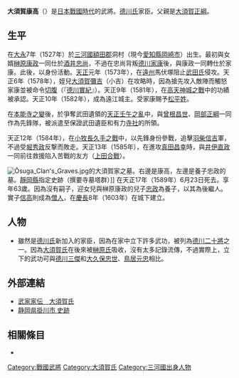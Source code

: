 {{日本武士
|名稱= 大須賀 康高
|圖片名稱= 
|圖片大小= 
|圖片說明= 
|時代= [[日本戰國時代|日本戰國時代]]—[[安土桃山時代|安土桃山時代]]
|出生日期= [[大永|大永]]7年（1527年）
|出生地點= 
|逝世日期= [[天正_(日本)|天正]]17年6月23日（1589年8月4日）
|逝世地點= 
|假名= 
|羅馬字= 
|幼名= 
|改名= 
|别名= 五郎左衛門尉（通稱）
|諡号= 
|神号= 
|戒名= 
|洗禮名= 
|墓所= [[靜岡縣|靜岡縣]][[掛川市|掛川市]]山崎的[[撰要寺|撰要寺]]
|朝廷官位= 
|幕府職位= 
|主君= [[酒井忠尚|酒井忠尚]]→[[德川家康|德川家康]]
|藩= 
|氏族= {{tsl|ja|大須賀氏}}
|父母= 父：[[大須賀正綱|大須賀正綱]]
|養父= 
|養母= 
|兄弟= 弟：[[大須賀康淳|康淳]]、[[大須賀康胤|康胤]]
|姐妹= 
|正室= 不詳
|側室= 
|嗣子= [[大須賀信高|信高]]
|嗣女= [[榊原康政|榊原康政]]正室、[[阿部忠吉|阿部忠吉]]室
|養子= '''[[大須賀忠政|忠政]]'''
|養女= 
}}
{{japanese|japanese=大須賀 康高|kana=おおすが やすたか|romaji=Ōsuga Yasutaka}}
'''大須賀康高'''（{{bd|1527年||1589年|8月4日}}）是[[日本戰國時代|日本戰國時代]]的武將。[[德川氏|德川氏]]家臣。父親是[[大須賀正綱|大須賀正綱]]。

== 生平 ==
在[[大永|大永]]7年（1527年）於[[三河國|三河國]][[額田郡|額田郡]]洞村（現今[[愛知縣|愛知縣]][[岡崎市|岡崎市]]{{tsl|ja|洞町}}）出生。最初與女婿[[榊原康政|榊原康政]]一同仕於[[酒井忠尚|酒井忠尚]]，不過在忠尚背叛[[德川家康|德川家康]]後，與康政一同轉仕於家康。此後，以{{tsl|ja|旗本先手役}}身份活動。[[天正_(日本)|天正]]元年（1573年），在[[遠州|遠州]]馬伏塚阻止[[武田氏|武田氏]]侵攻。天正6年（1578年），姪兒[[大須賀彌吉|大須賀彌吉]]（小吉）在攻略{{tsl|ja|高天神城}}時，因為搶先攻入敵陣而觸怒家康並被命令[[切腹|切腹]]（『[[德川實紀|德川實紀]]』）。天正9年（1581年），在[[高天神城之戰|高天神城之戰]]中的功績被承認。天正10年（1582年），成為遠江{{tsl|ja|橫須賀城}}城主。受家康賜予[[松平氏|松平姓]]。

在[[本能寺之變|本能寺之變]]後，於爭奪武田遺領的[[天正壬午之亂|天正壬午之亂]]中，與[[曾根昌世|曾根昌世]]、[[岡部正綱|岡部正綱]]一同作為先鋒隊，被派遣至保證武田遺臣和有力[[寺社|寺社]]的所領。

天正12年（1584年），在[[小牧長久手之戰|小牧長久手之戰]]中，以先鋒身份參戰，追擊[[羽柴信吉|羽柴信吉]]軍，不過受[[堀秀政|堀秀政]]反撃而敗走。天正13年（1585年），在進攻[[真田昌幸|真田昌幸]]時，與[[井伊直政|井伊直政]]一同前往救援陷入苦戰的友方（[[上田合戰|上田合戰]]）。

[[File:Ōsuga_Clan's_Graves.jpg|thumb]]的大須賀家之墓。右邊是康高，左邊是養子忠政的墓。[[靜岡縣|靜岡縣]]指定史跡（撰要寺墓塔群）]]
在天正17年（1589年）6月23日死去。享年63歲。因為沒有嗣子，迎女兒與榊原康政的兒子[[大須賀忠政|忠政]]為養子，以其為後繼人。實子[[大須賀信高|信高]]則成為[[僧人|僧人]]，在[[慶長|慶長]]8年（1603年）在城下建立{{tsl|ja|善福寺}}。

== 人物 ==
*雖然是[[德川氏|德川氏]]新加入的家臣，因為在家中立下許多武功，被列為[[德川二十將|德川二十將]]之一。因為[[大須賀氏|大須賀氏]]在後來被[[榊原氏|榊原氏]]吸收，沒有太多記錄流傳，不過實際上，立下的武功可與[[德川三傑|德川三傑]]和[[大久保忠世|大久保忠世]]、[[鳥居元忠|鳥居元忠]]相比。

== 外部連結 ==
*[http://www2.harimaya.com/sengoku/html/osuka_k.html 武家家伝＿大須賀氏] {{Wayback|url=http://www2.harimaya.com/sengoku/html/osuka_k.html |date=20210217020829 }}
*[http://www.city.kakegawa.shizuoka.jp/life/gakusyubunka/bunkazai/kenbunkazaiitiran/kensitteisiseki.html 静岡県掛川市 史跡] {{Wayback|url=http://www.city.kakegawa.shizuoka.jp/life/gakusyubunka/bunkazai/kenbunkazaiitiran/kensitteisiseki.html |date=20200709065157 }}

== 相關條目 ==
*{{tsl|ja|大須賀氏}}

[[Category:戰國武將|Category:戰國武將]]
[[Category:大須賀氏|Category:大須賀氏]]
[[Category:三河國出身人物|Category:三河國出身人物]]